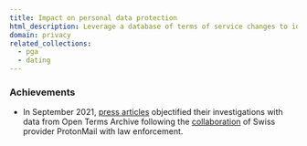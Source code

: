 ```yaml
---
title: Impact on personal data protection
html_description: Leverage a database of terms of service changes to identify privacy practices and compliance to personal data protection frameworks such as GDPR, CCPA or LGPD
domain: privacy
related_collections:
  - pga
  - dating
---
```


### Achievements

- In September 2021, [press articles](https://techcrunch.com/2021/09/06/protonmail-logged-ip-address-of-french-activist-after-order-by-swiss-authorities/) objectified their investigations with data from Open Terms Archive following the [collaboration](https://opentermsarchive.org/case-studies/protonmail-clarifies-its-privacy-policies) of Swiss provider ProtonMail with law enforcement.
